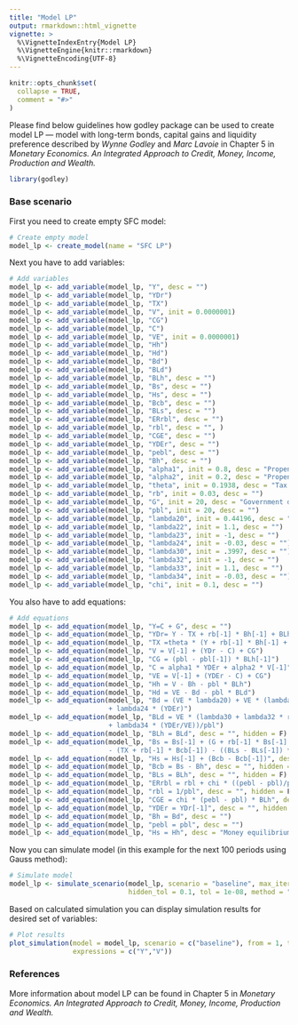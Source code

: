 ```yaml
---
title: "Model LP"
output: rmarkdown::html_vignette
vignette: >
  %\VignetteIndexEntry{Model LP}
  %\VignetteEngine{knitr::rmarkdown}
  %\VignetteEncoding{UTF-8}
---
```


```r
knitr::opts_chunk$set(
  collapse = TRUE,
  comment = "#>"
)
```

Please find below guidelines how godley package can be used to create model LP — model with long-term bonds, capital gains and liquidity preference described by *Wynne Godley* and *Marc Lavoie* in Chapter 5 in *Monetary Economics. An Integrated Approach to Credit, Money, Income, Production and Wealth.*

```r
library(godley)
```

### Base scenario
First you need to create empty SFC model:
```r
# Create empty model
model_lp <- create_model(name = "SFC LP")
```

Next you have to add variables:
```r
# Add variables
model_lp <- add_variable(model_lp, "Y", desc = "") 
model_lp <- add_variable(model_lp, "YDr") 
model_lp <- add_variable(model_lp, "TX") 
model_lp <- add_variable(model_lp, "V", init = 0.0000001) 
model_lp <- add_variable(model_lp, "CG") 
model_lp <- add_variable(model_lp, "C") 
model_lp <- add_variable(model_lp, "VE", init = 0.0000001) 
model_lp <- add_variable(model_lp, "Hh") 
model_lp <- add_variable(model_lp, "Hd") 
model_lp <- add_variable(model_lp, "Bd") 
model_lp <- add_variable(model_lp, "BLd") 
model_lp <- add_variable(model_lp, "BLh", desc = "") 
model_lp <- add_variable(model_lp, "Bs", desc = "") 
model_lp <- add_variable(model_lp, "Hs", desc = "") 
model_lp <- add_variable(model_lp, "Bcb", desc = "") 
model_lp <- add_variable(model_lp, "BLs", desc = "") 
model_lp <- add_variable(model_lp, "ERrbl", desc = "") 
model_lp <- add_variable(model_lp, "rbl", desc = "", ) 
model_lp <- add_variable(model_lp, "CGE", desc = "") 
model_lp <- add_variable(model_lp, "YDEr", desc = "") 
model_lp <- add_variable(model_lp, "pebl", desc = "") 
model_lp <- add_variable(model_lp, "Bh", desc = "") 
model_lp <- add_variable(model_lp, "alpha1", init = 0.8, desc = "Propensity to consume out of income") 
model_lp <- add_variable(model_lp, "alpha2", init = 0.2, desc = "Propensity to consume out of wealth") 
model_lp <- add_variable(model_lp, "theta", init = 0.1938, desc = "Tax rate") 
model_lp <- add_variable(model_lp, "rb", init = 0.03, desc = "") 
model_lp <- add_variable(model_lp, "G", init = 20, desc = "Government demand") 
model_lp <- add_variable(model_lp, "pbl", init = 20, desc = "") 
model_lp <- add_variable(model_lp, "lambda20", init = 0.44196, desc = "") 
model_lp <- add_variable(model_lp, "lambda22", init = 1.1, desc = "") 
model_lp <- add_variable(model_lp, "lambda23", init = -1, desc = "") 
model_lp <- add_variable(model_lp, "lambda24", init = -0.03, desc = "") 
model_lp <- add_variable(model_lp, "lambda30", init = .3997, desc = "") 
model_lp <- add_variable(model_lp, "lambda32", init = -1, desc = "") 
model_lp <- add_variable(model_lp, "lambda33", init = 1.1, desc = "") 
model_lp <- add_variable(model_lp, "lambda34", init = -0.03, desc = "") 
model_lp <- add_variable(model_lp, "chi", init = 0.1, desc = "")
```

You also have to add equations:
```r
# Add equations
model_lp <- add_equation(model_lp, "Y=C + G", desc = "") 
model_lp <- add_equation(model_lp, "YDr= Y - TX + rb[-1] * Bh[-1] + BLh[-1]") 
model_lp <- add_equation(model_lp, "TX =theta * (Y + rb[-1] * Bh[-1] + BLh[-1])") 
model_lp <- add_equation(model_lp, "V = V[-1] + (YDr - C) + CG") 
model_lp <- add_equation(model_lp, "CG = (pbl - pbl[-1]) * BLh[-1]") 
model_lp <- add_equation(model_lp, "C = alpha1 * YDEr + alpha2 * V[-1]") 
model_lp <- add_equation(model_lp, "VE = V[-1] + (YDEr - C) + CG") 
model_lp <- add_equation(model_lp, "Hh = V - Bh - pbl * BLh") 
model_lp <- add_equation(model_lp, "Hd = VE - Bd - pbl * BLd") 
model_lp <- add_equation(model_lp, "Bd = (VE * lambda20) + VE * (lambda22 * rb + lambda23 * ERrbl) 
                         + lambda24 * (YDEr)") 
model_lp <- add_equation(model_lp, "BLd = VE * (lambda30 + lambda32 * rb + lambda33 * ERrbl 
                         + lambda34 * (YDEr/VE))/pbl") 
model_lp <- add_equation(model_lp, "BLh = BLd", desc = "", hidden = F) 
model_lp <- add_equation(model_lp, "Bs = Bs[-1] + (G + rb[-1] * Bs[-1] + BLs[-1]) 
                         - (TX + rb[-1] * Bcb[-1]) - ((BLs - BLs[-1]) * pbl)", desc = "", hidden = F) 
model_lp <- add_equation(model_lp, "Hs = Hs[-1] + (Bcb - Bcb[-1])", desc = "", hidden = F) 
model_lp <- add_equation(model_lp, "Bcb = Bs - Bh", desc = "", hidden = F) 
model_lp <- add_equation(model_lp, "BLs = BLh", desc = "", hidden = F) 
model_lp <- add_equation(model_lp, "ERrbl = rbl + chi * ((pebl - pbl)/pbl)", desc = "", hidden = F) 
model_lp <- add_equation(model_lp, "rbl = 1/pbl", desc = "", hidden = F) 
model_lp <- add_equation(model_lp, "CGE = chi * (pebl - pbl) * BLh", desc = "", hidden = F) 
model_lp <- add_equation(model_lp, "YDEr = YDr[-1]", desc = "", hidden = F) 
model_lp <- add_equation(model_lp, "Bh = Bd", desc = "") 
model_lp <- add_equation(model_lp, "pebl = pbl", desc = "") 
model_lp <- add_equation(model_lp, "Hs = Hh", desc = "Money equilibrium", hidden = TRUE)
```

Now you can simulate model (in this example for the next 100 periods using Gauss method):
```r
# Simulate model
model_lp <- simulate_scenario(model_lp, scenario = "baseline", max_iter = 350, periods = 100, 
                              hidden_tol = 0.1, tol = 1e-08, method = "Gauss")
```

Based on calculated simulation you can display simulation results for desired set of variables:
```r
# Plot results
plot_simulation(model = model_lp, scenario = c("baseline"), from = 1, to = 100, 
                expressions = c("Y","V"))
```

### References
More information about model LP can be found in Chapter 5 in *Monetary Economics. An Integrated Approach to Credit, Money, Income, Production and Wealth.*
